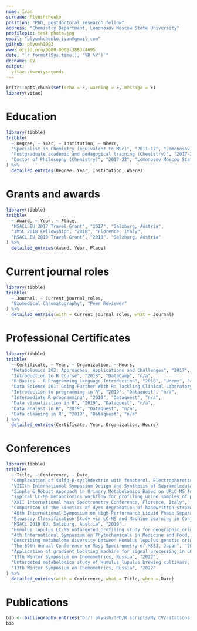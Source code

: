 ---
name: Ivan
surname: Plyushchenko
position: "PhD, postdoctoral research fellow"
address: "Chemistry Department, Lomonosov Moscow State University"
profilepic: test photo.jpg
email: "plyushchenko.ivan@gmail.com"
github: plyush1993
www: orcid.org/0000-0003-3883-4695
date: "`r format(Sys.time(), '%B %Y')`"
docname: CV
output: 
  vitae::twentyseconds
---

```{r setup, include=FALSE}
knitr::opts_chunk$set(echo = F, warning = F, message = F)
library(vitae)
```

# Education

```{r}
library(tibble)
tribble(
  ~ Degree, ~ Year, ~ Institution, ~ Where,
  "Specialist in Chemistry (equivalent to MSc)", "2011-17", "Lomonosov Moscow State University", "Moscow, Russia",
  "Postgraduate academic and pedagogical training (Chemistry)", "2017-21", "Lomonosov Moscow State University", "Moscow, Russia",
  "Doctor of Philosophy (Chemistry)", "2017-22", "Lomonosov Moscow State University", "Moscow, Russia"
) %>% 
  detailed_entries(Degree, Year, Institution, Where)
```

# Grants and awards

```{r}
library(tibble)
tribble(
  ~ Award, ~ Year, ~ Place,
  "MSACL EU 2017 Travel Grant", "2017", "Salzburg, Austria",
  "IMSC 2018 Fellowship", "2018", "Florence, Italy",
  "MSACL EU 2019 Travel Grant", "2019", "Salzburg, Austria"
) %>% 
  detailed_entries(Award, Year, Place)
```

# Current journal roles

```{r}
library(tibble)
tribble(
  ~ Journal, ~ Current_journal_roles,
  "Biomedical Chromatography", "Peer Reviewer"
) %>% 
  detailed_entries(with = Current_journal_roles, what = Journal)
```


# Professional Certificates

```{r}
library(tibble)
tribble(
  ~ Certificate, ~ Year, ~ Organization, ~ Hours, 
  "Metabolomics 202: Approaches, Applications and Challenges", "2017", "MSACL EU 2017", "16 hrs",
  "Introduction to R Course", "2018", "DataCamp", "n/a",
  "R Basics - R Programming Language Introduction", "2018", "Udemy", "4 hrs",
  "Data Science 201: Going Further With R: Tackling Clinical Laboratory Data Manipulation and Modeling", "2019", "MSACL EU 2019", "16 hrs",
  "Introduction to programming in R", "2019", "Dataquest", "n/a",
  "Intermediate R programming", "2019", "Dataquest", "n/a",
  "Data visualization in R", "2019", "Dataquest", "n/a",
  "Data analyst in R", "2019", "Dataquest", "n/a",
  "Data cleaning in R", "2019", "Dataquest", "n/a"
) %>% 
  detailed_entries(Certificate, Year, Organization, Hours)
```

# Conferences

```{r}
library(tibble)
tribble(
  ~ Title, ~ Conference, ~ Date,
  "Complexation of sulfo-β-cyclodextrin with fenoterol. Electrophoretic and spectroscopic study", 
  "VIIIth International Symposium Design and Synthesis of Supramolecular Architectures, Kazan, Russia", "2016", 
  "Simple & Robust Approach in Urinary Metabolomics Based on UPLC-MS for Preoperative Colorectal Cancer Diagnostics", "MSACL 2017 EU, Salzburg, Austria", "2017",
  "Typical LC-MS metabolomics workflow for profiling urine samples of patients with colorectal cancer", 
  "XXII International Mass Spectrometry Conference, Florence, Italy", "2018",
  "Comparison of the kinetics of dyes degradation of handwritten strokes subjected to different types of artificial aging and studied using chromatography mass-spectrometry and statistical data processing", 
  "48th International Symposium on High-Performance Liquid Phase Separations and Related Techniques, Milan, Italy", "2019", 
  "Bioassay Classification Study via LC-MS and Machine Learning in Conjunction with Dimensionality Reduction", 
  "MSACL 2019 EU, Salzburg, Austria", "2019",
  "Humulus lupulus LC-MS untargeted profiling study for geographic origin classification task", 
  "4th International Symposium on Phytochemicals in Medicine and Food, Xi'an, China", "2020",
  "Describing metabolome diversity between Humulus lupulus genetic origin groups using UHPLC-MS/MS", 
  "The 69th Annual Conference on Mass Spectrometry of MSSJ, Japan", "2021",
  "Application of gradient boosting machine for signal processing in LC-MS metabolomics", 
  "13th Winter Symposium on Chemometrics, Russia", "2022",
  "Untargeted metabolomics study of Humulus lupulus brewing cultivars, for genetic origin classification task", 
  "13th Winter Symposium on Chemometrics, Russia", "2022"
) %>% 
  detailed_entries(with = Conference, what = Title, when = Date)
```

# Publications

```{r}
bib <- bibliography_entries("D:/! plyush/!PD/R scripts/My CV/citations.bib")
bib
```

